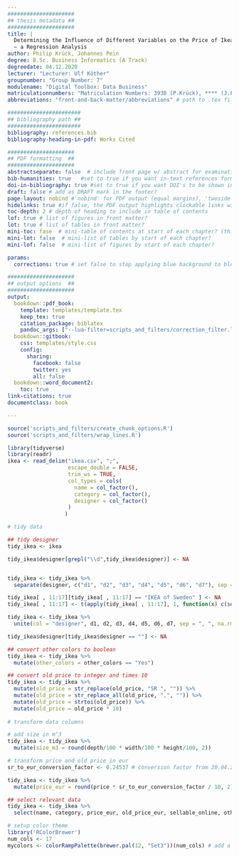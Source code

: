 ```yaml
---
#####################
## thesis metadata ##
#####################
title: |
  Determining the Influence of Different Variables on the Price of Ikea Products \
  – a Regression Analysis
author: Philip Krück, Johannes Pein
degree: B.Sc. Business Informatics (A Track)
degreedate: 04.12.2020
lecturer: "Lecturer: Ulf Köther"
groupnumber: "Group Number: 7"
modulename: "Digital Toolbox: Data Business"
matriculationnumbers: "Matriculation Numbers: 3938 (P.Krück), **** (J.Pein)"
abbreviations: "front-and-back-matter/abbreviations" # path to .tex file with abbreviations

#######################
## bibliography path ##
#######################
bibliography: references.bib
bibliography-heading-in-pdf: Works Cited

#####################
## PDF formatting  ##
#####################
abstractseparate: false  # include front page w/ abstract for examination schools?
bib-humanities: true   #set to true if you want in-text references formatted as author-year
doi-in-bibliography: true #set to true if you want DOI's to be shown in the bibliography
draft: false # add as DRAFT mark in the footer?
page-layout: nobind #'nobind' for PDF output (equal margins), 'twoside' for two-sided binding (mirror margins and blank pages), leave blank for one-sided binding (left margin > right margin)
hidelinks: true #if false, the PDF output highlights clickable links with a colored border - you will probably want to set this to true for PDF version you wish to physically print
toc-depth: 2 # depth of heading to include in table of contents
lof: true # list of figures in front matter?
lot: true # list of tables in front matter?
mini-toc: fase  # mini-table of contents at start of each chapter? (this just prepares it; you must also add \minitoc after the chapter titles)
mini-lot: false  # mini-list of tables by start of each chapter?
mini-lof: false  # mini-list of figures by start of each chapter?

params:
  corrections: true # set false to stop applying blue background to blocks of corrections

#####################
## output options  ##
#####################
output:
  bookdown::pdf_book:
    template: templates/template.tex
    keep_tex: true
    citation_package: biblatex  
    pandoc_args: ["--lua-filter=scripts_and_filters/correction_filter.lua"] #remove filter to stop applying blue background to inline corrections
  bookdown::gitbook:
    css: templates/style.css
    config:
      sharing:
        facebook: false
        twitter: yes
        all: false
  bookdown::word_document2:
    toc: true   
link-citations: true
documentclass: book

---
```



```r
source('scripts_and_filters/create_chunk_options.R')
source('scripts_and_filters/wrap_lines.R')
```

``` r
library(tidyverse)
library(readr)
ikea <- read_delim("ikea.csv", ";", 
                   escape_double = FALSE, 
                   trim_ws = TRUE,
                   col_types = cols(
                     name = col_factor(),
                     category = col_factor(),
                     designer = col_factor()
                   )
                  )

# tidy data

## tidy designer
tidy_ikea <- ikea

tidy_ikea$designer[grepl("\\d",tidy_ikea$designer)] <- NA


tidy_ikea <- tidy_ikea %>%
  separate(designer, c("d1", "d2", "d3", "d4", "d5", "d6", "d7"), sep = "/")

tidy_ikea[ , 11:17][tidy_ikea[ , 11:17] == "IKEA of Sweden" ] <- NA
tidy_ikea[ , 11:17] <- t(apply(tidy_ikea[ , 11:17], 1, function(x) c(sort(x[x!='']), x[x==''])))

tidy_ikea <- tidy_ikea %>%
  unite(col = "designer", d1, d2, d3, d4, d5, d6, d7, sep = ", ", na.rm = TRUE)

tidy_ikea$designer[tidy_ikea$designer == ""] <- NA

## convert other colors to boolean
tidy_ikea <- tidy_ikea %>%
  mutate(other_colors = other_colors == "Yes")

## convert old price to integer and times 10
tidy_ikea <- tidy_ikea %>%
  mutate(old_price = str_replace(old_price, "SR ", "")) %>%
  mutate(old_price = str_replace_all(old_price, ",", "")) %>%
  mutate(old_price = strtoi(old_price)) %>%
  mutate(old_price = old_price * 10)
  
# transform data columns

# add size in m^3
tidy_ikea <- tidy_ikea %>%
  mutate(size_m3 = round(depth/100 * width/100 * height/100, 2))

# transform price and old price in eur
sr_to_eur_conversion_factor <- 0.24537 # conversion factor from 20.04.2020 (https://www.xe.com/de/currencyconverter/convert/?Amount=1&From=EUR&To=SAR)

tidy_ikea <- tidy_ikea %>%
  mutate(price_eur = round(price * sr_to_eur_conversion_factor / 10, 2), old_price_eur = round(old_price * sr_to_eur_conversion_factor / 10, 2))

## select relevant data
tidy_ikea <- tidy_ikea %>%
  select(name, category, price_eur, old_price_eur, sellable_online, other_colors, designer, size_m3)
```

``` r
# setup color theme
library('RColorBrewer')
num_cols <- 17
mycolors <- colorRampPalette(brewer.pal(12, "Set3"))(num_cols) # add a custom color palette
```
